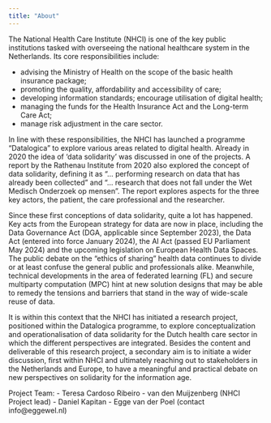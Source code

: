 ```yaml
---
title: "About"
---
```


The National Health Care Institute (NHCI) is one of the key public institutions tasked with overseeing the national healthcare system in the Netherlands. Its core responsibilities include:

- advising the Ministry of Health on the scope of the basic health insurance package;
- promoting the quality, affordability and accessibility of care;
- developing information standards; encourage utilisation of digital health;
- managing the funds for the Health Insurance Act and the Long-term Care Act;
- manage risk adjustment in the care sector.

In line with these responsibilities, the NHCI has launched a programme "Datalogica" to explore various areas related to digital health. Already in 2020 the idea of 'data solidarity' was discussed in one of the projects. A report by the Rathenau Institute from 2020 also explored the concept of data solidarity, defining it as "... performing research on data that has already been collected" and "... research that does not fall under the Wet Medisch Onderzoek op mensen". The report explores aspects for the three key actors, the patient, the care professional and the researcher.

Since these first conceptions of data solidarity, quite a lot has happened. Key acts from the European strategy for data are now in place, including the Data Governance Act (DGA, applicable since September 2023), the Data Act (entered into force January 2024), the AI Act (passed EU Parliament May 2024) and the upcoming legislation on European Health Data Spaces. The public debate on the “ethics of sharing” health data continues to divide or at least confuse the general public and professionals alike. Meanwhile, technical developments in the area of federated learning (FL) and secure multiparty computation (MPC) hint at new solution designs that may be able to remedy the tensions and barriers that stand in the way of wide-scale reuse of data.

It is within this context that the NHCI has initiated a research project, positioned within the Datalogica programme, to explore conceptualization and operationalisation of data solidarity for the Dutch health care sector in which the different perspectives are integrated. Besides the content and deliverable of this research project, a secondary aim is to initiate a wider discussion, first within NHCI and ultimately reaching out to stakeholders in the Netherlands and Europe, to have a meaningful and practical debate on new perspectives on solidarity for the information age.

Project Team:
- Teresa Cardoso Ribeiro - van den Muijzenberg (NHCI Project lead)
- Daniel Kapitan
- Egge van der Poel (contact info@eggewel.nl) 
